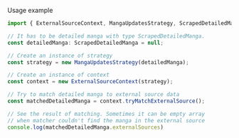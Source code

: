 Usage example

```typescript
import { ExternalSourceContext, MangaUpdatesStrategy, ScrapedDetailedManga } from "@akiosarkiz/manga-collector";

// It has to be detailed manga with type ScrapedDetailedManga.
const detailedManga: ScrapedDetailedManga = null;

// Create an instance of strategy
const strategy = new MangaUpdatesStrategy(detailedManga);

// Create an instance of context
const context = new ExternalSourceContext(strategy);

// Try to match detailed manga to external source data
const matchedDetailedManga = context.tryMatchExternalSource();

// See the result of matching. Sometimes it can be empty array
// when matcher couldn't find the manga in the external source
console.log(matchedDetailedManga.externalSources)
```
